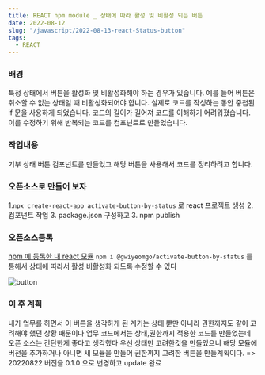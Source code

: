 ```yaml
---
title: REACT npm module _ 상태에 따라 활성 및 비활성 되는 버튼
date: 2022-08-12
slug: "/javascript/2022-08-13-react-Status-button"
tags:
  - REACT
---
```


### 배경
특정 상태에서 버튼을 활성화 및 비활성화해야 하는 경우가 있습니다.
예를 들어 버튼은 취소할 수 없는 상태일 때 비활성화되어야 합니다.
실제로 코드를 작성하는 동안 중첩된 if 문을 사용하게 되었습니다.
코드의 길이가 길어져 코드를 이해하기 어려워졌습니다.
이를 수정하기 위해 반복되는 코드를 컴포넌트로 만들었습니다.

### 작업내용
기부 상태 버튼 컴포넌트를 만들었고
해당 버튼을 사용해서 코드를 정리하려고 합니다.

### 오픈소스로 만들어 보자
1.`npx create-react-app activate-button-by-status` 로 react 프로젝트 생성
2. 컴포넌트 작업
3. package.json 구성하고
3. npm publish


### 오픈소스등록
[npm 에 등록한 내 react 모듈](https://www.npmjs.com/package/@gwiyeomgo/activate-button-by-status)
`npm i @gwiyeomgo/activate-button-by-status`
를 통해서 상태에 따라서 활성 비활성화 되도록 수정할 수 있다

![button](./activate-button.jpg)

### 이 후 계획
내가 업무를 하면서 이 버튼을 생각하게 된 계기는
상태 뿐만 아니라 권한까지도 같이 고려해야 했던 상황 때문이다
업무 코드에서는 상태,권한까지 적용한 코드를 만들었는데
오픈 소스는 간단한게 좋다고 생각했다
우선 상태만 고려한것을 만들었으니
해당 모듈에 버전을 추가하거나
아니면 새 모듈을 만들어 권한까지 고려한 버튼을 만들계획이다.
=> 20220822 버전을 0.1.0 으로 변경하고 update 완료

